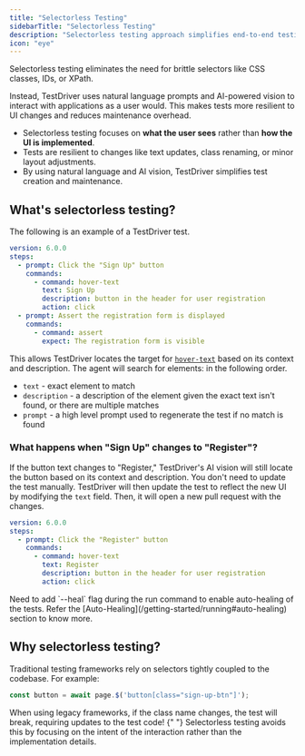 ```yaml
---
title: "Selectorless Testing"
sidebarTitle: "Selectorless Testing"
description: "Selectorless testing approach simplifies end-to-end testing by using natural language and AI vision."
icon: "eye"
---
```


Selectorless testing eliminates the need for brittle selectors like CSS classes, IDs, or XPath.

Instead, TestDriver uses natural language prompts and AI-powered vision to interact with applications as a user would. This makes tests more resilient to UI changes and reduces maintenance overhead.

- Selectorless testing focuses on **what the user sees** rather than **how the UI is implemented**.
- Tests are resilient to changes like text updates, class renaming, or minor layout adjustments.
- By using natural language and AI vision, TestDriver simplifies test creation and maintenance.

## What's selectorless testing?

The following is an example of a TestDriver test.

```yaml
version: 6.0.0
steps:
  - prompt: Click the "Sign Up" button
    commands:
      - command: hover-text
        text: Sign Up
        description: button in the header for user registration
        action: click
  - prompt: Assert the registration form is displayed
    commands:
      - command: assert
        expect: The registration form is visible
```

This allows TestDriver locates the target for [`hover-text`](/commands/hover-text) based on its context and description. The agent will search for elements: in the following order.

- `text` - exact element to match
- `description` - a description of the element given the exact text isn't found, or there are multiple matches
- `prompt` - a high level prompt used to regenerate the test if no match is found

### What happens when "Sign Up" changes to "Register"?

If the button text changes to "Register," TestDriver's AI vision will still locate the button based on its context and description. You don't need to update the test manually.
TestDriver will then update the test to reflect the new UI by modifying the `text` field. Then, it will open a new pull request with the changes.

```yaml
version: 6.0.0
steps:
  - prompt: Click the "Register" button
    commands:
      - command: hover-text
        text: Register
        description: button in the header for user registration
        action: click
```

<Note>
  Need to add `--heal` flag during the run command to enable auto-healing of the
  tests. Refer the [Auto-Healing](/getting-started/running#auto-healing) section
  to know more.
</Note>

## Why selectorless testing?

Traditional testing frameworks rely on selectors tightly coupled to the codebase.
For example:

```javascript
const button = await page.$('button[class="sign-up-btn"]');
```

<Warning>
  When using legacy frameworks, if the class name changes, the test will break,
  requiring updates to the test code!
</Warning>{" "}

<Check>
  Selectorless testing avoids this by focusing on the intent of the interaction
  rather than the implementation details.
</Check>
